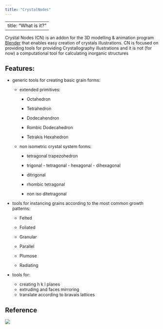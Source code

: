 ```yaml
---
title: "CrystalNodes"
---
```


---
title: "What is it?"
---

Crystal Nodes (CN) is an addon for the 3D modelling & animation program [Blender](https://blender.org) that enables easy creation of crystals illustrations. CN is focused on providing tools for providing Crystallography illustrations and it is not (for now) a computational tool for calculating inorganic structures

## Features:

-   generic tools for creating basic grain forms:

    -   extended primitives:

        -   Octahedron

        -   Tetrahedron

        -   Dodecahendron

        -   Rombic Dodecahedron

        -   Tetrakis Hexahedron

    -   non isometric crystal system forms:

        -   tetragonal trapezohedron

        -   trigonal - tetragonal  - hexagonal - dihexagonal

        -   ditrigonal

        -   rhombic tetragonal

        -   non iso ditetragonal

-   tools for instancing grains according to the most common growth patterns:

    -   Felted

    -   Foliated

    -   Granular

    -   Parallel

    -   Plumose

    -   Radiating

-   tools for:

    -   creating h k l planes
    -   extruding and faces mirroring
    -   translate according to bravais lattices

## Reference

[![](https://zenodo.org/badge/643581424.svg)](https://zenodo.org/badge/latestdoi/643581424)
